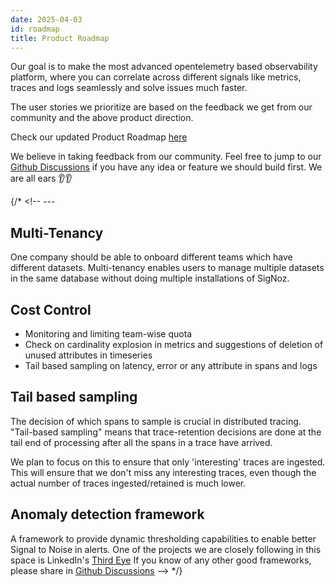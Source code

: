 ```yaml
---
date: 2025-04-03
id: roadmap
title: Product Roadmap
---
```


Our goal is to make the most advanced opentelemetry based observability platform, where you can correlate across different signals like metrics, traces and logs seamlessly and solve issues much faster. 

The user stories we prioritize are based on the feedback we get from our community and the above product direction.

Check our updated Product Roadmap [here](https://github.com/orgs/SigNoz/projects/18/views/1)

We believe in taking feedback from our community. Feel free to jump to our [Github Discussions](https://github.com/SigNoz/signoz/discussions) if you have any idea or feature we should build first. We are all ears 👂👂

{/* <!-- ---

## Multi-Tenancy
One company should be able to onboard different teams which have different datasets. Multi-tenancy enables users to manage multiple datasets in the same database without doing multiple installations of SigNoz.

## Cost Control
- Monitoring and limiting team-wise quota
- Check on cardinality explosion in metrics and suggestions of deletion of unused attributes in timeseries
- Tail based sampling on latency, error or any attribute in spans and logs

## Tail based sampling

The decision of which spans to sample is crucial in distributed tracing. "Tail-based sampling" means that trace-retention decisions are done at the tail end of processing after all the spans in a trace have arrived.

We plan to focus on this to ensure that only 'interesting' traces are ingested. This will ensure that we don't miss any interesting traces, even though the actual number of traces ingested/retained is much lower.


## Anomaly detection framework

A framework to provide dynamic thresholding capabilities to enable better Signal to Noise in alerts. One of the projects we are closely following in this space is LinkedIn's [Third Eye](https://engineering.linkedin.com/blog/2019/01/introducing-thirdeye--linkedins-business-wide-monitoring-platfor) If you know of any other good frameworks, please share in [Github Discussions](https://github.com/SigNoz/signoz/discussions) --> */}


